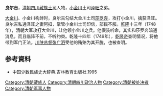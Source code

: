 '''良尔吉'''{{BD|？||1749年||catIdx=L}}，[[清朝|清朝]][[四川|四川]][[藏族|藏族]][[土司|土司]]人物，[[小金川|小金川]]土司[[泽旺|泽旺]]之弟。

[[大金川|大金川]]、小金川构衅时，良尔吉勾结大金川土司[[莎罗奔|莎罗奔]]，攻打小金川，擒获泽旺。良尔吉私通泽旺之妻阿扣，掌管小金川土司印信，部民不服。[[乾隆|乾隆]]十三年（1748年），清朝大军攻打大金川，让他领小金川之兵。他假装听命，其实和莎罗奔暗通消息。而且临阵不前，不听约束。乾隆十四年（1749年），[[乾隆帝|乾隆帝]]查明情况，将他带到军门正法。[[川陕总督|川陕总督]][[张广泗|张广泗]]受他的贿赂为其开脱，也被查明。

== 参考資料 ==
*中国少数民族史大辞典.吉林教育出版社.1995

{{DEFAULTSORT:L}}
[[Category:清朝藏族人|Category:清朝藏族人]]
[[Category:清朝四川政治人物|Category:清朝四川政治人物]]
[[Category:清朝被处决者|Category:清朝被处决者]]
[[Category:清朝军事人物|Category:清朝军事人物]]